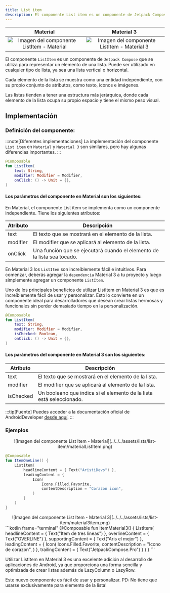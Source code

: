 ```yaml
---
title: List item
description: El componente List item es un componente de Jetpack Compose que se utiliza para representar un elemento de una lista. Puede ser utilizado en cualquier tipo de lista, ya sea una lista vertical o horizontal.
---
```




| Material| Material 3| 
| :----------------: | :------: |
![Imagen del componente ListItem - Material](../../../assets/lists/list-item/materialListItem.png)|![Imagen del componente ListItem - Material 3](../../../assets/lists/list-item/listItem_material3.png)

El componente `ListItem` es un componente de `Jetpack Compose` que se utiliza para representar un elemento de una lista. Puede ser utilizado en cualquier tipo de lista, ya sea una lista vertical o horizontal.

Cada elemento de la lista se muestra como una entidad independiente, con su propio conjunto de atributos, como texto, iconos e imágenes.

Las listas tienden a tener una estructura más jerárquica, donde cada elemento de la lista ocupa su propio espacio y tiene el mismo peso visual.
## Implementación

### Definición del componente:

<Tabs>
<TabItem label="Material">

:::note[Diferentes implementaciones]
La implementación del componente `List item` en `Material` y `Material 3` son similares, pero hay algunas diferencias importantes.
:::

```kotlin frame="terminal"
@Composable
fun ListItem(
    text: String,
    modifier: Modifier = Modifier,
    onClick: () -> Unit = {},
)
```
#### Los parámetros del componente en Material son los siguientes:
En Material, el componente List item se implementa como un componente independiente. Tiene los siguientes atributos:

Atributo | Descripción
------ | -----------
text | El texto que se mostrará en el elemento de la lista.
modifier | El modifier que se aplicará al elemento de la lista.
onClick | Una función que se ejecutará cuando el elemento de la lista sea tocado.

</TabItem>

<TabItem label="Material 3">

En Material 3 los `ListItem` son increíblemente fácil e intuitivos. Para comenzar, deberás agregar la `dependencia` Material 3 a tu proyecto y luego simplemente agregar un componente `ListItem`.

Uno de los principales beneficios de utilizar ListItem en Material 3 es que es increíblemente fácil de usar y personalizar. Esto lo convierte en un componente ideal para desarrolladores que desean crear listas hermosas y funcionales sin perder demasiado tiempo en la personalización.

```kotlin frame="terminal"
@Composable
fun ListItem(
    text: String,
    modifier: Modifier = Modifier,
    isChecked: Boolean,
    onClick: () -> Unit = {},
)

```
#### Los parámetros del componente en Material 3 son los siguientes:

Atributo | Descripción
------ | -----------
text | El texto que se mostrará en el elemento de la lista.
modifier | El modifier que se aplicará al elemento de la lista.
isChecked | Un booleano que indica si el elemento de la lista está seleccionado.


</TabItem>
</Tabs>


:::tip[Fuente]
Puedes acceder a la documentación oficial de AndroidDeveloper
[desde aquí](https://developer.android.com/jetpack/compose/lists?hl=es-419).
:::

### Ejemplos

<Tabs>
<TabItem label="Material">

<center>![Imagen del componente List Item - Material](../../../assets/lists/list-item/materialListItem.png)</center>

```kotlin frame="terminal"
@Composable
fun ItemOneLine() {
    ListItem(
        headlineContent = { Text("AristiDevs") },
        leadingContent = {
            Icon(
                Icons.Filled.Favorite,
                contentDescription = "Corazon icon",
            )
        }
    )
}

```

</TabItem>
<TabItem label="Material 3">

<center>![Imagen del componente List Item - Material 3](../../../assets/lists/list-item/material3item.png)</center>
```kotlin frame="terminal"
@Composable
fun ItemMaterial3() {
    ListItem(
        headlineContent = { Text("Item de tres lineas") },
        overlineContent = { Text("OVERLINE") },
        supportingContent = { Text("Aris el mejor") },
        leadingContent = {
            Icon(
                Icons.Filled.Favorite,
                contentDescription = "Icono de corazon",
            )
        },
        trailingContent = { Text("JetpackCompose.Pro") }
    )
}
```

Utilizar ListItem en Material 3 es una excelente adición al desarrollo de aplicaciones de Android, ya que proporciona una forma sencilla y optimizada de crear listas además de LazyColumn o LazyRow.

Este nuevo componente es fácil de usar y personalizar.
 PD: No tiene que usarse exclusivamente para elemento de la lista!

</TabItem>
</Tabs>
